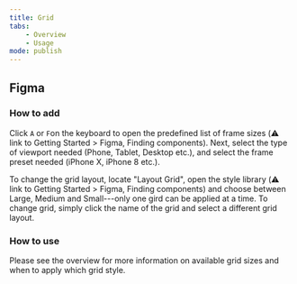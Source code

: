 ```yaml
---
title: Grid
tabs:
    - Overview
    - Usage
mode: publish
---
```



## Figma

### How to add
Click `A` or `F`on the keyboard to open the predefined list of frame sizes (:warning: link to Getting Started > Figma, Finding components). Next, select the type of viewport needed (Phone, Tablet, Desktop etc.), and select the frame preset needed (iPhone X, iPhone 8 etc.).

To change the grid layout, locate "Layout Grid", open the style library (:warning: link to Getting Started > Figma, Finding components) and choose between Large, Medium and Small---only one gird can be applied at a time. To change grid, simply click the name of the grid and select a different grid layout.


### How to use
Please see the overview for more information on available grid sizes and when to apply which grid style.
